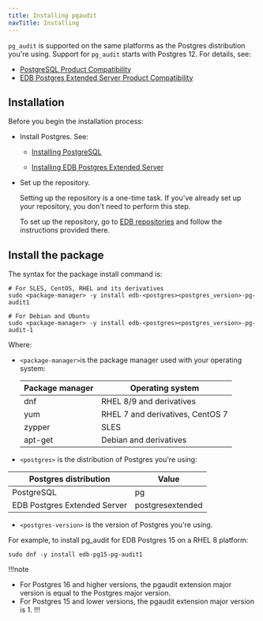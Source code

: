 ```yaml
---
title: Installing pgaudit 
navTitle: Installing
---
```


`pg_audit` is supported on the same platforms as the Postgres distribution you're using. Support for `pg_audit` starts with Postgres 12. For details, see:

- [PostgreSQL Product Compatibility](https://www.enterprisedb.com/resources/platform-compatibility#pg)
- [EDB Postgres Extended Server Product Compatibility](https://www.enterprisedb.com/resources/platform-compatibility#epas_extended)

## Installation

Before you begin the installation process:

- Install Postgres. See: 

  - [Installing PostgreSQL](https://www.postgresql.org/download/) 

  - [Installing EDB Postgres Extended Server](/pge/latest/installing/)

- Set up the repository.

  Setting up the repository is a one-time task. If you've already set up your repository, you don't need to perform this step.

  To set up the repository, go to [EDB repositories](https://www.enterprisedb.com/repos-downloads) and follow the instructions provided there.

## Install the package

The syntax for the package install command is:

```shell
# For SLES, CentOS, RHEL and its derivatives
sudo <package-manager> -y install edb-<postgres><postgres_version>-pg-audit1

# For Debian and Ubuntu
sudo <package-manager> -y install edb-<postgres><postgres_version>-pg-audit-1
```

Where: 
- `<package-manager>`is the package manager used with your operating system:

  | Package manager |             Operating system     |
  | --------------- | -------------------------------- |
  | dnf             | RHEL 8/9 and derivatives         |
  | yum             | RHEL 7 and derivatives, CentOS 7 |
  | zypper          | SLES                             |
  | apt-get         | Debian and derivatives           |

- `<postgres>` is the distribution of Postgres you're using:

 |    Postgres distribution     |   Value    |
 | ---------------------------- | ---------- |
 | PostgreSQL                   | pg         |
 | EDB Postgres Extended Server | postgresextended |

- `<postgres-version>` is the version of Postgres you're using.

For example, to install pg_audit for EDB Postgres 15 on a RHEL 8 platform:

```shell
sudo dnf -y install edb-pg15-pg-audit1
```
!!!note
- For Postgres 16 and higher versions, the pgaudit extension major version is equal to the Postgres major version.  
- For Postgres 15 and lower versions, the pgaudit extension major version is 1.
!!!






